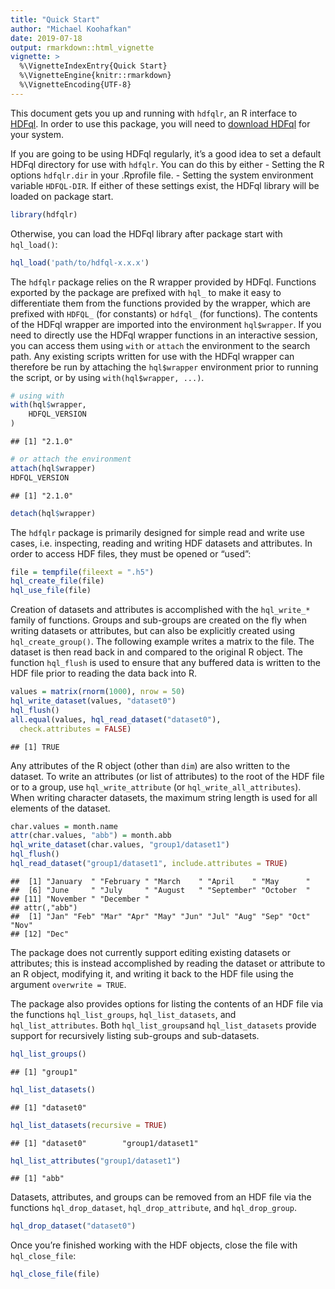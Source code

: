 ```yaml
---
title: "Quick Start"
author: "Michael Koohafkan"
date: 2019-07-18
output: rmarkdown::html_vignette
vignette: >
  %\VignetteIndexEntry{Quick Start}
  %\VignetteEngine{knitr::rmarkdown}
  %\VignetteEncoding{UTF-8}
---
```


This document gets you up and running with `hdfqlr`, an R interface to
[HDFql](http://www.hdfql.com/). In order to use this package, you will 
need to [download HDFql](http://www.hdfql.com/#download) for your 
system.

If you are going to be using HDFql regularly, it's a good idea to set
a default HDFql directory for use with `hdfqlr`. You can do this 
by either
 - Setting the R options `hdfqlr.dir` in your .Rprofile file.
 - Setting the system environment variable `HDFQL-DIR`.
If either of these settings exist, the HDFql library will be loaded
on package start.


```r
library(hdfqlr)
```

Otherwise, you can load the HDFql library after package start with
`hql_load()`:


```r
hql_load('path/to/hdfql-x.x.x')
```

The `hdfqlr` package relies on the R wrapper provided by HDFql. 
Functions exported by the package are prefixed with `hql_` to 
make it easy to differentiate them from the functions provided 
by the wrapper, which are prefixed with `HDFQL_` (for constants)
or `hdfql_` (for functions). The contents of the HDFql wrapper
are imported into the environment `hql$wrapper`. If you need
to directly use the HDFql wrapper functions in an interactive 
session, you can access them using `with` or `attach` the 
environment to the search path. Any existing scripts written for
use with the HDFql wrapper can therefore be run by attaching the
`hql$wrapper` environment prior to running the script, or
by using `with(hql$wrapper, ...)`.


```r
# using with
with(hql$wrapper,
	HDFQL_VERSION
)
```

```
## [1] "2.1.0"
```

```r
# or attach the environment
attach(hql$wrapper)
HDFQL_VERSION
```

```
## [1] "2.1.0"
```

```r
detach(hql$wrapper)
```

The `hdfqlr` package is primarily designed for simple read and write use
cases, i.e. inspecting, reading and writing HDF datasets and attributes. 
In order to access HDF files, they must be opened or "used":


```r
file = tempfile(fileext = ".h5")
hql_create_file(file)
hql_use_file(file)
```
 
Creation of datasets and attributes is accomplished with the
`hql_write_*` family of functions. Groups and sub-groups are created
on the fly when writing datasets or attributes, but can also be 
explicitly created using `hql_create_group()`.
The following example writes a matrix to the file. The
dataset is then read back in and compared to the original R object.
The function `hql_flush` is used to ensure that any buffered data
is written to the HDF file prior to reading the data back into R.


```r
values = matrix(rnorm(1000), nrow = 50)
hql_write_dataset(values, "dataset0")
hql_flush()
all.equal(values, hql_read_dataset("dataset0"),
  check.attributes = FALSE)
```

```
## [1] TRUE
```

Any attributes of the R object (other than `dim`) are also
written to the dataset. To write an attributes (or list of 
attributes) to the root of the HDF file or to a group, use
`hql_write_attribute` (or `hql_write_all_attributes`). 
When writing character datasets, the maximum string length is 
used for all elements of the dataset.


```r
char.values = month.name
attr(char.values, "abb") = month.abb
hql_write_dataset(char.values, "group1/dataset1")
hql_flush()
hql_read_dataset("group1/dataset1", include.attributes = TRUE)
```

```
##  [1] "January  " "February " "March    " "April    " "May      "
##  [6] "June     " "July     " "August   " "September" "October  "
## [11] "November " "December "
## attr(,"abb")
##  [1] "Jan" "Feb" "Mar" "Apr" "May" "Jun" "Jul" "Aug" "Sep" "Oct" "Nov"
## [12] "Dec"
```

The package does not currently support editing existing datasets
or attributes; this is instead accomplished by reading the dataset
or attribute to an R object, modifying it, and writing it back to
the HDF file using the argument `overwrite = TRUE`.

The package also provides options for listing the contents of an
HDF file via the functions `hql_list_groups`, `hql_list_datasets`, and
`hql_list_attributes`. Both `hql_list_groups`and `hql_list_datasets` provide
support for recursively listing sub-groups and sub-datasets.


```r
hql_list_groups()
```

```
## [1] "group1"
```

```r
hql_list_datasets()
```

```
## [1] "dataset0"
```

```r
hql_list_datasets(recursive = TRUE)
```

```
## [1] "dataset0"        "group1/dataset1"
```

```r
hql_list_attributes("group1/dataset1")
```

```
## [1] "abb"
```

Datasets, attributes, and groups can be removed from an HDF file 
via the functions `hql_drop_dataset`, `hql_drop_attribute`, and
`hql_drop_group`.


```r
hql_drop_dataset("dataset0")
```

Once you're finished working with the HDF objects, close the file with
`hql_close_file`:


```r
hql_close_file(file)
```

